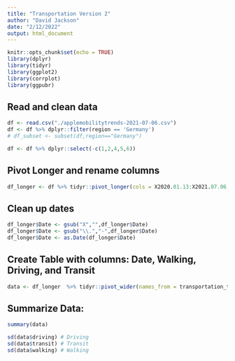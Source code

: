 ```yaml
---
title: "Transportation Version 2"
author: "David Jackson"
date: "2/12/2022"
output: html_document
---
```


```r
knitr::opts_chunk$set(echo = TRUE)
library(dplyr)
library(tidyr)
library(ggplot2)
library(corrplot)
library(ggpubr)
```

## Read and clean data

```r
df <- read.csv("./applemobilitytrends-2021-07-06.csv")
df <- df %>% dplyr::filter(region == 'Germany')
# df_subset <- subset(df,region=="Germany")
```
```r
df <- df %>% dplyr::select(-c(1,2,4,5,6))
```

## Pivot Longer and rename columns

```r
df_longer <- df %>% tidyr::pivot_longer(cols = X2020.01.13:X2021.07.06,names_to = "Date",values_to = "Mobility") %>% dplyr::select(Date,transportation_type,Mobility)
```

## Clean up dates

```r
df_longer$Date <- gsub("X","",df_longer$Date)
df_longer$Date <- gsub("\\.","-",df_longer$Date)
df_longer$Date <- as.Date(df_longer$Date)
```

## Create Table with columns: Date, Walking, Driving, and Transit

```r
data <- df_longer  %>% tidyr::pivot_wider(names_from = transportation_type,values_from = Mobility) %>% na.omit()
```

## Summarize Data:

```r
summary(data)
```
```r
sd(data$driving) # Driving
sd(data$transit) # Transit
sd(data$walking) # Walking
```

